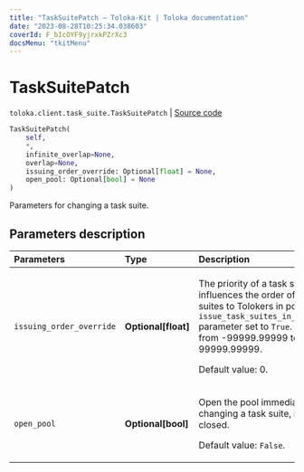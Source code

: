 ```yaml
---
title: "TaskSuitePatch — Toloka-Kit | Toloka documentation"
date: "2023-08-28T10:25:34.038603"
coverId: F_bIcOYF9yjrxkPZrXc3
docsMenu: "tkitMenu"
---
```


# TaskSuitePatch

`toloka.client.task_suite.TaskSuitePatch` | [Source code](https://github.com/Toloka/toloka-kit/blob/v1.2.1/src/client/task_suite.py#L118)

```python
TaskSuitePatch(
    self,
    *,
    infinite_overlap=None,
    overlap=None,
    issuing_order_override: Optional[float] = None,
    open_pool: Optional[bool] = None
)
```

Parameters for changing a task suite.

## Parameters description

| Parameters | Type | Description |
| :----------| :----| :-----------|
`issuing_order_override`|**Optional\[float\]**|<p>The priority of a task suite. It influences the order of assigning task suites to Tolokers in pools with the `issue_task_suites_in_creation_order` parameter set to `True`. Allowed range: from -99999.99999 to 99999.99999. </p><p>Default value: 0.</p>
`open_pool`|**Optional\[bool\]**|<p>Open the pool immediately after changing a task suite, if the pool is closed. </p><p>Default value: `False`.</p>